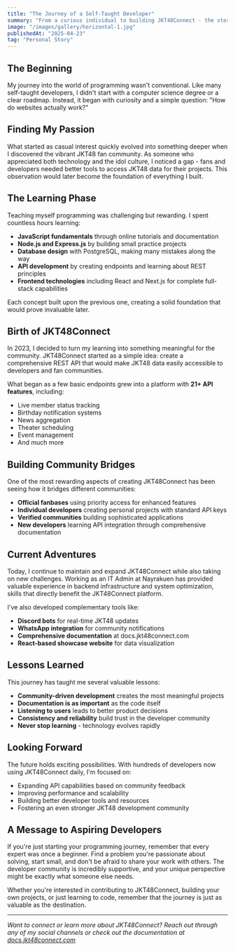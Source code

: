 ```yaml
---
title: "The Journey of a Self-Taught Developer"
summary: "From a curious individual to building JKT48Connect - the story of how passion, persistence, and community shaped my journey as a fullstack developer."
image: "/images/gallery/horizontal-1.jpg"
publishedAt: "2025-04-23"
tag: "Personal Story"
---
```


## The Beginning
My journey into the world of programming wasn't conventional. Like many self-taught developers, I didn't start with a computer science degree or a clear roadmap. Instead, it began with curiosity and a simple question: "How do websites actually work?"

## Finding My Passion
What started as casual interest quickly evolved into something deeper when I discovered the vibrant JKT48 fan community. As someone who appreciated both technology and the idol culture, I noticed a gap - fans and developers needed better tools to access JKT48 data for their projects. This observation would later become the foundation of everything I built.

## The Learning Phase
Teaching myself programming was challenging but rewarding. I spent countless hours learning:
- **JavaScript fundamentals** through online tutorials and documentation
- **Node.js and Express.js** by building small practice projects
- **Database design** with PostgreSQL, making many mistakes along the way
- **API development** by creating endpoints and learning about REST principles
- **Frontend technologies** including React and Next.js for complete full-stack capabilities

Each concept built upon the previous one, creating a solid foundation that would prove invaluable later.

## Birth of JKT48Connect
In 2023, I decided to turn my learning into something meaningful for the community. JKT48Connect started as a simple idea: create a comprehensive REST API that would make JKT48 data easily accessible to developers and fan communities.

What began as a few basic endpoints grew into a platform with **21+ API features**, including:
- Live member status tracking
- Birthday notification systems
- News aggregation
- Theater scheduling
- Event management
- And much more

## Building Community Bridges
One of the most rewarding aspects of creating JKT48Connect has been seeing how it bridges different communities:
- **Official fanbases** using priority access for enhanced features
- **Individual developers** creating personal projects with standard API keys
- **Verified communities** building sophisticated applications
- **New developers** learning API integration through comprehensive documentation

## Current Adventures
Today, I continue to maintain and expand JKT48Connect while also taking on new challenges. Working as an IT Admin at Nayrakuen has provided valuable experience in backend infrastructure and system optimization, skills that directly benefit the JKT48Connect platform.

I've also developed complementary tools like:
- **Discord bots** for real-time JKT48 updates
- **WhatsApp integration** for community notifications
- **Comprehensive documentation** at docs.jkt48connect.com
- **React-based showcase website** for data visualization

## Lessons Learned
This journey has taught me several valuable lessons:
- **Community-driven development** creates the most meaningful projects
- **Documentation is as important** as the code itself
- **Listening to users** leads to better product decisions
- **Consistency and reliability** build trust in the developer community
- **Never stop learning** - technology evolves rapidly

## Looking Forward
The future holds exciting possibilities. With hundreds of developers now using JKT48Connect daily, I'm focused on:
- Expanding API capabilities based on community feedback
- Improving performance and scalability
- Building better developer tools and resources
- Fostering an even stronger JKT48 development community

## A Message to Aspiring Developers
If you're just starting your programming journey, remember that every expert was once a beginner. Find a problem you're passionate about solving, start small, and don't be afraid to share your work with others. The developer community is incredibly supportive, and your unique perspective might be exactly what someone else needs.

Whether you're interested in contributing to JKT48Connect, building your own projects, or just learning to code, remember that the journey is just as valuable as the destination.

---

*Want to connect or learn more about JKT48Connect? Reach out through any of my social channels or check out the documentation at [docs.jkt48connect.com](https://docs.jkt48connect.com)*
